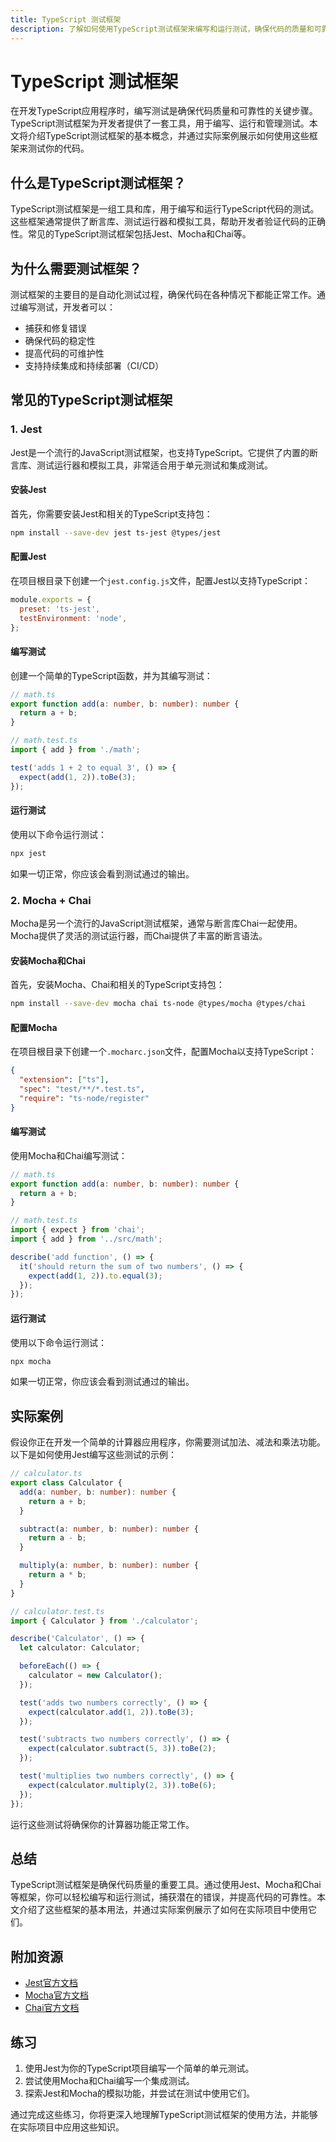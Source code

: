 ```yaml
---
title: TypeScript 测试框架
description: 了解如何使用TypeScript测试框架来编写和运行测试，确保代码的质量和可靠性。本文适合初学者，涵盖基本概念、实际案例和代码示例。
---
```


# TypeScript 测试框架

在开发TypeScript应用程序时，编写测试是确保代码质量和可靠性的关键步骤。TypeScript测试框架为开发者提供了一套工具，用于编写、运行和管理测试。本文将介绍TypeScript测试框架的基本概念，并通过实际案例展示如何使用这些框架来测试你的代码。

## 什么是TypeScript测试框架？

TypeScript测试框架是一组工具和库，用于编写和运行TypeScript代码的测试。这些框架通常提供了断言库、测试运行器和模拟工具，帮助开发者验证代码的正确性。常见的TypeScript测试框架包括Jest、Mocha和Chai等。

## 为什么需要测试框架？

测试框架的主要目的是自动化测试过程，确保代码在各种情况下都能正常工作。通过编写测试，开发者可以：

- 捕获和修复错误
- 确保代码的稳定性
- 提高代码的可维护性
- 支持持续集成和持续部署（CI/CD）

## 常见的TypeScript测试框架

### 1. Jest

Jest是一个流行的JavaScript测试框架，也支持TypeScript。它提供了内置的断言库、测试运行器和模拟工具，非常适合用于单元测试和集成测试。

#### 安装Jest

首先，你需要安装Jest和相关的TypeScript支持包：

```bash
npm install --save-dev jest ts-jest @types/jest
```

#### 配置Jest

在项目根目录下创建一个`jest.config.js`文件，配置Jest以支持TypeScript：

```javascript
module.exports = {
  preset: 'ts-jest',
  testEnvironment: 'node',
};
```

#### 编写测试

创建一个简单的TypeScript函数，并为其编写测试：

```typescript
// math.ts
export function add(a: number, b: number): number {
  return a + b;
}
```

```typescript
// math.test.ts
import { add } from './math';

test('adds 1 + 2 to equal 3', () => {
  expect(add(1, 2)).toBe(3);
});
```

#### 运行测试

使用以下命令运行测试：

```bash
npx jest
```

如果一切正常，你应该会看到测试通过的输出。

### 2. Mocha + Chai

Mocha是另一个流行的JavaScript测试框架，通常与断言库Chai一起使用。Mocha提供了灵活的测试运行器，而Chai提供了丰富的断言语法。

#### 安装Mocha和Chai

首先，安装Mocha、Chai和相关的TypeScript支持包：

```bash
npm install --save-dev mocha chai ts-node @types/mocha @types/chai
```

#### 配置Mocha

在项目根目录下创建一个`.mocharc.json`文件，配置Mocha以支持TypeScript：

```json
{
  "extension": ["ts"],
  "spec": "test/**/*.test.ts",
  "require": "ts-node/register"
}
```

#### 编写测试

使用Mocha和Chai编写测试：

```typescript
// math.ts
export function add(a: number, b: number): number {
  return a + b;
}
```

```typescript
// math.test.ts
import { expect } from 'chai';
import { add } from '../src/math';

describe('add function', () => {
  it('should return the sum of two numbers', () => {
    expect(add(1, 2)).to.equal(3);
  });
});
```

#### 运行测试

使用以下命令运行测试：

```bash
npx mocha
```

如果一切正常，你应该会看到测试通过的输出。

## 实际案例

假设你正在开发一个简单的计算器应用程序，你需要测试加法、减法和乘法功能。以下是如何使用Jest编写这些测试的示例：

```typescript
// calculator.ts
export class Calculator {
  add(a: number, b: number): number {
    return a + b;
  }

  subtract(a: number, b: number): number {
    return a - b;
  }

  multiply(a: number, b: number): number {
    return a * b;
  }
}
```

```typescript
// calculator.test.ts
import { Calculator } from './calculator';

describe('Calculator', () => {
  let calculator: Calculator;

  beforeEach(() => {
    calculator = new Calculator();
  });

  test('adds two numbers correctly', () => {
    expect(calculator.add(1, 2)).toBe(3);
  });

  test('subtracts two numbers correctly', () => {
    expect(calculator.subtract(5, 3)).toBe(2);
  });

  test('multiplies two numbers correctly', () => {
    expect(calculator.multiply(2, 3)).toBe(6);
  });
});
```

运行这些测试将确保你的计算器功能正常工作。

## 总结

TypeScript测试框架是确保代码质量的重要工具。通过使用Jest、Mocha和Chai等框架，你可以轻松编写和运行测试，捕获潜在的错误，并提高代码的可靠性。本文介绍了这些框架的基本用法，并通过实际案例展示了如何在实际项目中使用它们。

## 附加资源

- [Jest官方文档](https://jestjs.io/docs/getting-started)
- [Mocha官方文档](https://mochajs.org/)
- [Chai官方文档](https://www.chaijs.com/)

## 练习

1. 使用Jest为你的TypeScript项目编写一个简单的单元测试。
2. 尝试使用Mocha和Chai编写一个集成测试。
3. 探索Jest和Mocha的模拟功能，并尝试在测试中使用它们。

通过完成这些练习，你将更深入地理解TypeScript测试框架的使用方法，并能够在实际项目中应用这些知识。